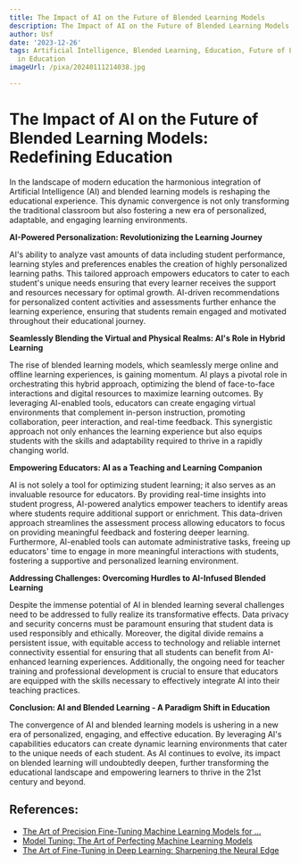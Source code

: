 ```yaml
---
title: The Impact of AI on the Future of Blended Learning Models
description: The Impact of AI on the Future of Blended Learning Models
author: Usf
date: '2023-12-26'
tags: Artificial Intelligence, Blended Learning, Education, Future of Learning, Technology
  in Education
imageUrl: /pixa/20240111214038.jpg

---
```

# **The Impact of  AI on the Future of Blended Learning Models: Redefining Education**

In the landscape of modern education the  harmonious integration  of Artificial Intelligence (AI) and blended learning models is reshaping the educational  experience. This dynamic  convergence is not  only  transforming the traditional classroom but also fostering a new era of personalized, adaptable, and engaging learning environments.

**AI-Powered  Personalization: Revolutionizing the Learning Journey**

AI's ability to analyze vast amounts of data including student performance, learning styles and preferences  enables  the creation of highly personalized learning paths. This tailored approach empowers educators to cater to each student's unique needs ensuring that every learner receives the support and resources necessary for optimal growth. AI-driven recommendations for personalized content activities and assessments further  enhance  the learning experience, ensuring that students remain engaged and motivated throughout their  educational journey.

**Seamlessly Blending the  Virtual and Physical Realms: AI's Role in Hybrid Learning**

The rise of blended learning models, which seamlessly merge online and offline learning experiences, is gaining momentum. AI plays a pivotal role in orchestrating this hybrid approach, optimizing the blend of face-to-face interactions and digital resources to maximize learning outcomes.  By  leveraging AI-enabled tools, educators can create engaging virtual environments that complement in-person instruction, promoting collaboration, peer interaction, and real-time  feedback. This synergistic approach not only enhances the learning experience but also equips students with the  skills and adaptability required to thrive in a rapidly changing world.

**Empowering Educators:  AI  as a Teaching and Learning Companion**

AI is not solely a tool for optimizing student learning; it also serves  as an invaluable resource for educators. By providing  real-time  insights into student progress, AI-powered analytics empower  teachers to identify areas where students require  additional support or enrichment. This data-driven approach streamlines the assessment process allowing educators to focus on providing meaningful feedback and fostering deeper learning. Furthermore, AI-enabled tools can automate administrative tasks, freeing up educators' time to engage in more  meaningful interactions with  students,  fostering a  supportive and personalized learning environment.

**Addressing Challenges: Overcoming  Hurdles to AI-Infused  Blended Learning**

Despite the immense potential of AI  in blended learning several challenges need to be addressed to fully realize its transformative effects. Data privacy and security concerns must be  paramount  ensuring that student data is used responsibly and ethically. Moreover, the  digital divide remains a persistent issue, with  equitable access to technology  and reliable internet connectivity essential for ensuring that all students can benefit from  AI-enhanced learning experiences. Additionally, the ongoing need for  teacher training and professional development is crucial to  ensure that educators are equipped with the skills necessary  to effectively integrate AI into their teaching practices.

**Conclusion:  AI and Blended Learning - A Paradigm  Shift in  Education**

The convergence of AI and blended  learning models is ushering in a new era of personalized,  engaging, and effective education. By leveraging  AI's capabilities educators can create dynamic learning environments  that cater to the unique needs of each student. As AI continues to evolve, its  impact on blended learning will undoubtedly deepen, further transforming the educational  landscape and empowering learners to thrive in the 21st century and beyond.

## References:
- [The Art of Precision Fine-Tuning Machine Learning Models for ...](http://finetuneml.com/blog/the%20art%20of%20precision%20fine-tuning%20machine%20learning%20models%20for%20enhanced%20dataset%20alignment)
- [Model Tuning: The Art of Perfecting Machine Learning Models](https://www.linkedin.com/pulse/model-tuning-art-perfecting-machine-learning-models-diana-wolf-torres-eidce?trk=article-ssr-frontend-pulse_more-articles_related-content-card)
- [The Art of Fine-Tuning in Deep Learning: Sharpening the Neural Edge](https://medium.com/@tyb9900/the-art-of-fine-tuning-in-deep-learning-sharpening-the-neural-edge-e3605a2aea30)
